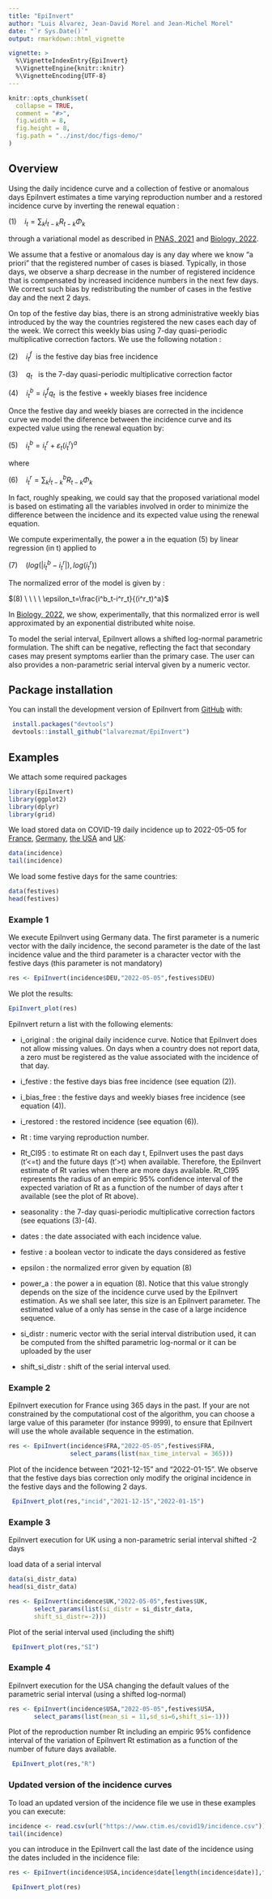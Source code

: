 ```yaml
---
title: "EpiInvert"
author: "Luis Alvarez, Jean-David Morel and Jean-Michel Morel"
date: "`r Sys.Date()`"
output: rmarkdown::html_vignette

vignette: >
  %\VignetteIndexEntry{EpiInvert}
  %\VignetteEngine{knitr::knitr}
  %\VignetteEncoding{UTF-8}
---
```

  
  
```r

knitr::opts_chunk$set(
  collapse = TRUE,
  comment = "#>", 
  fig.width = 8, 
  fig.height = 8, 
  fig.path = "../inst/doc/figs-demo/"
)

```

## Overview

Using the daily incidence curve and a collection of festive or anomalous days 
EpiInvert estimates a time varying reproduction number and a restored 
incidence curve by inverting the renewal equation : 

$(1) \ \ \ \ i_t=\sum_k i_{t-k}R_{t-k}\Phi_k$

through a variational model as described in 
[PNAS, 2021](https://www.pnas.org/doi/10.1073/pnas.2105112118) and 
[Biology, 2022](https://www.mdpi.com/2079-7737/11/4/540). 

We assume that a festive or anomalous day is any day where we know "a priori" 
that the registered number of cases is biased. Typically, in those days, 
we observe a sharp decrease in the number of registered incidence that is 
compensated by increased incidence numbers in the next few days. We correct such
bias by redistributing the number of cases in the festive day and the next 2 days. 

On top of the festive day bias, there is an strong administrative weekly bias 
introduced by the way the countries registered the new cases each day of the week. 
We correct this weekly bias using 7-day quasi-periodic multiplicative correction
factors. We use the following notation : 

$(2) \ \ \ \ i^f_t \ \ \text{is the festive day bias free incidence}$

$(3) \ \ \ \ q_t \ \ \text{ is the 7-day quasi-periodic multiplicative correction factor}$

$(4) \ \ \ \ i^b_t=i^f_tq_t \ \ \text{is the festive + weekly biases free incidence}$

Once the festive day and weekly biases are corrected in the incidence curve we 
model the diference between the incidence curve and its expected value using 
the renewal equation by: 

$(5) \ \ \ \ i^b_{t}=i^r_t+\varepsilon_{t}(i_{t}^r)^a$

where 

$(6) \ \ \ \ i^r_t=\sum_k i^b_{t-k}R_{t-k}\Phi_k$

In fact, roughly speaking, we could say that the proposed variational model is 
based on estimating all the variables involved in order to minimize the 
difference between the incidence and its expected value using the renewal equation. 


We compute experimentally, the power a in the equation (5)  by linear 
regression (in t) applied to
 

$(7) \ \ \ \ (log(|i^b_{t}-i^r_t|),log(i^r_t))$

The normalized error of the model is given by : 

$(8) \ \ \ \ \epsilon_t=\frac{i^b_t-i^r_t}{(i^r_t)^a}$

In [Biology, 2022](https://www.mdpi.com/2079-7737/11/4/540), we show, 
experimentally, that this normalized error is well approximated by an 
exponential distributed white noise. 

To model the serial interval, EpiInvert allows a shifted log-normal parametric 
formulation. The shift can be negative, reflecting the fact 
that secondary cases may present symptoms earlier than the primary case. The 
user can also provides a non-parametric serial interval given by a numeric vector. 

## Package installation

You can install the development version of EpiInvert from [GitHub](https://github.com/) with:

```r
 install.packages("devtools")
 devtools::install_github("lalvarezmat/EpiInvert")
```

## Examples
We attach some required packages
```r
library(EpiInvert)
library(ggplot2)
library(dplyr)
library(grid)
```  

We load stored data on COVID-19 daily incidence up to 2022-05-05 for 
[France](https://www.santepubliquefrance.fr/dossiers/coronavirus-covid-19/coronavirus-chiffres-cles-et-evolution-de-la-covid-19-en-france-et-dans-le-monde), 
[Germany](https://experience.arcgis.com/experience/478220a4c454480e823b17327b2bf1d4), 
[the USA](https://ourworldindata.org/coronavirus-source-data) 
and [UK](https://ourworldindata.org/coronavirus-source-data): 

```r
data(incidence)
tail(incidence)
```

We load some festive days for the same countries: 
```r
data(festives)
head(festives)
```


### Example 1
We execute EpiInvert using Germany data. The first parameter is a numeric vector 
with the daily incidence, the second parameter is the date of the last incidence 
value and the third parameter is a character vector with the festive days (this
parameter is not mandatory)
```r
res <- EpiInvert(incidence$DEU,"2022-05-05",festives$DEU)
```

We plot the results: 
```r
EpiInvert_plot(res)

```

EpiInvert return a list with the following elements: 

* i_original : the original daily incidence curve. Notice that EpiInvert does not 
allow missing values. On days when a country does not report data, a zero must
be registered as the value associated with the incidence of that day.

* i_festive : the festive days bias free incidence (see equation (2)).

* i_bias_free : the festive days and weekly biases free incidence (see equation (4)).

* i_restored : the restored incidence (see equation (6)).

* Rt : time varying reproduction number. 

* Rt_CI95 : to estimate Rt on each day t, EpiInvert uses the past days (t'<=t) and the future 
days (t'>t) when available. Therefore, the EpiInvert estimate of Rt varies when 
there are more days available. Rt_CI95 represents the radius of an empiric  95% 
confidence interval of the expected variation of Rt as a function of the number 
of days after t available (see the plot of Rt above).

* seasonality : the 7-day quasi-periodic multiplicative correction factors 
(see equations (3)-(4).

* dates : the date associated with each incidence value. 

* festive : a boolean vector to indicate the days considered as festive 

* epsilon : the normalized error given by equation (8) 

* power_a : the power a in equation (8). Notice that this value strongly depends on the size of the incidence curve used by the EpiInvert estimation. As we shall see later, this size is an EpiInvert parameter. The estimated value of a only has sense in the case of a large incidence sequence. 

* si_distr : numeric vector with the serial interval distribution used, it can be 
computed from the shifted parametric log-normal or it can be uploaded by the 
user 

* shift_si_distr : shift of the serial interval used. 

### Example 2

EpiInvert execution for France using 365 days in the past. If your are not 
constrained by the computational cost of the algorithm, you can choose a large 
value of this parameter (for instance 9999), to ensure that EpiInvert will use
the whole available sequence in the estimation. 

```r
res <- EpiInvert(incidence$FRA,"2022-05-05",festives$FRA,
                 select_params(list(max_time_interval = 365)))
```

Plot of the incidence between "2021-12-15" and "2022-01-15". We observe that 
the festive days bias correction only modify the original incidence in the 
festive days and the following 2 days. 

```r
 EpiInvert_plot(res,"incid","2021-12-15","2022-01-15")

```

### Example 3

EpiInvert execution for UK using a non-parametric serial interval shifted -2 days

load data of a serial interval

```r
data(si_distr_data)
head(si_distr_data)
```

```r
res <- EpiInvert(incidence$UK,"2022-05-05",festives$UK,
       select_params(list(si_distr = si_distr_data,
       shift_si_distr=-2)))
```


Plot of the serial interval used (including the shift)

```r
 EpiInvert_plot(res,"SI")

```

### Example 4

EpiInvert execution for the USA changing the default values of the parametric
serial interval (using a shifted log-normal) 


```r
res <- EpiInvert(incidence$USA,"2022-05-05",festives$USA,
       select_params(list(mean_si = 11,sd_si=6,shift_si=-1)))
```

Plot of the reproduction number Rt including an empiric 95\% confidence 
interval of the variation of EpiInvert Rt estimation as a function of 
the number of future days available.


```r
 EpiInvert_plot(res,"R")

```


### Updated version of the incidence curves
To load an updated version of the incidence file we use in these examples you can 
execute:  

```r
incidence <- read.csv(url("https://www.ctim.es/covid19/incidence.csv"))
tail(incidence)
```

you can introduce in the EpiInvert call the last date of the incidence using 
the dates included in the incidence file: 

```r
res <- EpiInvert(incidence$USA,incidence$date[length(incidence$date)],festives$USA)
```

```r
 EpiInvert_plot(res)

```



